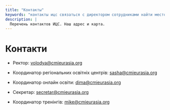 ```yaml
---
title: "Контакты"
keywords: "контакты ицс связаться с директором сотрудниками найти местонахождение расположение адрес"
description: |
  Перечень контактов ИЦС. Наш адрес и карта.
---
```


# Контакти

*   Ректор: [volodya@cmieurasia.org](mailto:volodya@cmieurasia.org)

*   Координатор регіональних освітніх центрів: [sasha@cmieurasia.org](mailto:sasha@cmieurasia.org)

*   Координатор онлайн освіти: [dima@cmieurasia.org](mailto:dima@cmieurasia.org)

*   Секретар: [secretar@cmieurasia.org](mailto:secretar@cmieurasia.org)

*   Координатор тренінгів: [mike@cmieurasia.org](mailto:mike@cmieurasia.org)

<ContactDetails />
